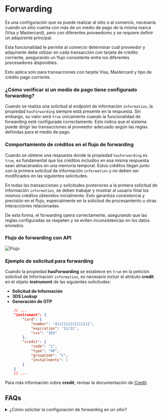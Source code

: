 # Forwarding

Es una configuración que se puede realizar al sitio o al comercio, necesaria cuando  un sitio cuenta con más de un medio de pago de la misma marca (Visa y Mastercard), pero con diferentes proveedores y se requiere definir un adquirente principal.

Esta funcionalidad le permite al comercio determinar cuál proveedor y adquirente debe utilizar en cada transacción con tarjeta de crédito corriente, asegurando un flujo consistente entre los diferentes procesadores disponibles.

<Note>Esto aplica solo para transacciones con tarjeta Visa, Mastercard y tipo de crédito pago corriente.</Note>

### ¿Cómo verificar si un medio de pago tiene configurado forwarding?

Cuando se realiza una solicitud al endpoint de información `information`, la propiedad `hasForwarding` siempre está presente en la respuesta. Sin embargo, su valor será `true` únicamente cuando la funcionalidad de forwarding esté configurada correctamente. Esto indica que el sistema puede dirigir las transacciones al proveedor adecuado según las reglas definidas para el medio de pago.

### Comportamiento de créditos en el flujo de forwarding

Cuando se obtiene una respuesta donde la propiedad `hasForwarding` es `true`, es fundamental que los créditos incluidos en esa misma respuesta sean almacenados en una memoria temporal. Estos créditos llegan junto con la primera solicitud de información `information` y no deben ser modificados en las siguientes solicitudes.

En todas las transacciones y solicitudes posteriores a la primera solicitud de información `information`, se deben trabajar y mostrar al usuario final los mismos créditos obtenidos inicialmente. Esto garantiza consistencia y precisión en el flujo, especialmente en la solicitud de procesamiento u otras interacciones relacionadas.

De esta forma, el forwarding opera correctamente, asegurando que las reglas configuradas se respeten y se eviten inconsistencias en los datos enviados.

### Flujo de forwarding con API 

![Flujo](/ForwardingFlow_es.webp)

### Ejemplo de solicitud para forwarding

Cuando la propiedad **hasForwarding** se establece en `true` en la petición solicitud de Información `information`, es necesario incluir el atributo **credit** en el objeto **instrument** de las siguientes solicitudes:
- **Solicitud de Información**
- **3DS Lookup**
- **Generación de OTP**
```json
    // ...
    "instrument": {
        "card": {
            "number": "4111111111111111",
            "expiration": "12/31",
            "cvv": "303"
        },
        "credit": {
            "code": "1",
            "type": "00",
            "groupCode": "C",
            "installments": 1
        }
    }
    // ...
```
Para más información sobre **credit**, revisar la documentación de [Credit](/gateway/additional-data#additional-data-credit).

## FAQs
<details>
<summary>¿Cómo solicitar la configuración de forwarding en un sitio?</summary>
<p>Se debe realizar una solicitud a nuestro equipo de posventa a través del correo electrónico servicioposventa@placetopay.ec </p>
</details>


